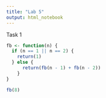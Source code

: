 ```yaml
---
title: "Lab 5"
output: html_notebook
---
```


Task 1

```r
fb <- function(n) {
  if (n == 1 || n == 2) {
    return(1)
  } else {
      return(fb(n - 1) + fb(n - 2))
    }
}

fb(8)
```
